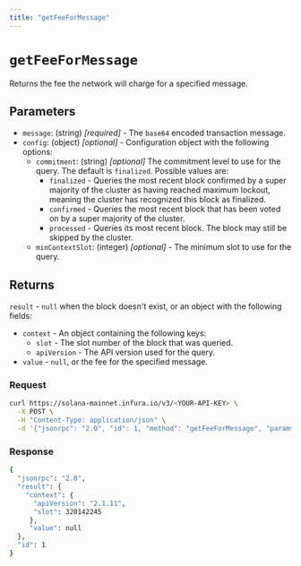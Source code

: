 ```yaml
---
title: "getFeeForMessage"
---
```



# `getFeeForMessage`

Returns the fee the network will charge for a specified message.

## Parameters

- `message`: (string) _[required]_ - The `base64` encoded transaction message.
- `config`: (object) _[optional]_  - Configuration object with the following options:
    - `commitment`: (string) _[optional]_  The commitment level to use for the query. The default is `finalized`. Possible values are:
        - `finalized` - Queries the most recent block confirmed by a super majority of the cluster as having
            reached maximum lockout, meaning the cluster has recognized this block as finalized.
        - `confirmed` - Queries the most recent block that has been voted on by a super majority of the cluster.
        - `processed` - Queries its most recent block. The block may still be skipped by the cluster.
    - `minContextSlot`: (integer) _[optional]_ - The minimum slot to use for the query.

## Returns

`result` - `null` when the block doesn't exist, or an object with the following fields:

- `context` - An object containing the following keys:
    - `slot` - The slot number of the block that was queried.
    - `apiVersion` - The API version used for the query.
- `value` - `null`, or the fee for the specified message.

### Request

<Tabs>
  <TabItem value="curl">

  ```bash
  curl https://solana-mainnet.infura.io/v3/<YOUR-API-KEY> \
    -X POST \
    -H "Content-Type: application/json" \
    -d '{"jsonrpc": "2.0", "id": 1, "method": "getFeeForMessage", "params": ["AQABAgIAAAAAAAAAAAAAAAAAAAAAAAAAAAAAAAAAAAAAAAAAAQAAAAAAAAAAAAAAAAAAAAAAAAAAAAAAAAAAAAAAAAAAAAAAAAAAAAAAAAAAAAAAAAAAAAAAAAAAAAAAAAAAAAEBAQAA", {"commitment": "processed"}]}'
   ```

  </TabItem>
</Tabs>

### Response

<Tabs>
  <TabItem value="JSON">

  ```bash
  {
    "jsonrpc": "2.0",
    "result": {
      "context": {
        "apiVersion": "2.1.11",
        "slot": 320142245
       },
       "value": null
    },
    "id": 1
  }
  ```

  </TabItem>
</Tabs>